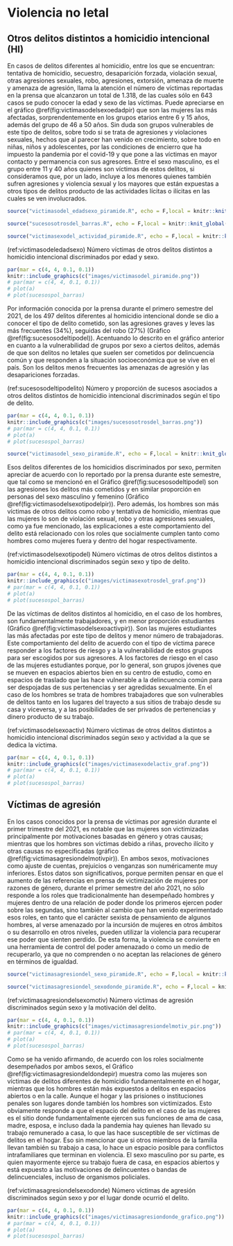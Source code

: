 # Violencia no letal

## Otros delitos distintos a homicidio intencional (HI)

<!---BLOCK_MULTICOL_START--->


En casos de delitos diferentes al homicidio, entre los que se encuentran: tentativa de homicidio, secuestro, desaparición forzada, violación sexual, otras agresiones sexuales, robo, agresiones, extorsión, amenaza de muerte y amenaza de agresión, llama la atención el número de víctimas reportadas en la prensa que alcanzaron un total de 1.318, de las cuales sólo en 643 casos se pudo conocer la edad y sexo de las víctimas. Puede apreciarse en el gráfico \@ref(fig:victimasodelsexoedadpir) que son las mujeres las más afectadas, sorprendentemente en los grupos etarios entre 6 y 15 años, además del grupo de 46 a 50 años. Sin duda son grupos vulnerables de este tipo de delitos, sobre todo si se trata de agresiones y violaciones sexuales, hechos que al parecer han venido en crecimiento, sobre todo en niñas, niños y adolescentes, por las condiciones de encierro que ha impuesto la pandemia por el covid-19 y que pone a las víctimas en mayor contacto y permanencia con sus agresores. Entre el sexo masculino, es el grupo entre 11 y 40 años quienes son víctimas de estos delitos, si consideramos que, por un lado, incluye a los menores quienes  también sufren agresiones y violencia sexual y los mayores que están expuestas a otros tipos de delitos producto de las actividades lícitas o ilícitas en las cuales se ven involucrados.

```r
source("victimasodel_edadsexo_piramide.R", echo = F,local = knitr::knit_global())
```


```r
source("sucesosotrosdel_barras.R", echo = F,local = knitr::knit_global())
```


```r
source("victimasexodel_actividad_piramide.R", echo = F,local = knitr::knit_global())
```

(ref:victimasodeledadsexo) Número víctimas de otros delitos distintos a homicidio intencional discriminados por edad y sexo.

```r
par(mar = c(4, 4, 0.1, 0.1))
knitr::include_graphics(c("images/victimasodel_piramide.png"))
# par(mar = c(4, 4, 0.1, 0.1))
# plot(a)
# plot(sucesospol_barras)
```

Por información conocida por la prensa durante el primero semestre del 2021, de los 497 delitos diferentes al homicidio intencional donde se dio a conocer el tipo de delito cometido, son las agresiones graves y leves las más frecuentes (34%), seguidas del robo (27%) (Gráfico \@ref(fig:sucesosodeltipodel)). Acentuando lo descrito en el gráfico anterior en cuanto a la vulnerabilidad de grupos por sexo a ciertos delitos, además de que son delitos no letales que suelen ser cometidos por delincuencia común y que responden a la situación socioeconómica que se vive en el país. Son los delitos menos frecuentes las amenazas de agresión y las desapariciones forzadas.

(ref:sucesosodeltipodelito) Número y proporción de sucesos asociados a otros delitos distintos de homicidio intencional discriminados según el tipo de delito.

```r
par(mar = c(4, 4, 0.1, 0.1))
knitr::include_graphics(c("images/sucesosotrosdel_barras.png"))
# par(mar = c(4, 4, 0.1, 0.1))
# plot(a)
# plot(sucesospol_barras)
```


```r
source("victimasodel_sexo_piramide.R", echo = F,local = knitr::knit_global())
```

Esos delitos diferentes de los homicidios discriminados por sexo, permiten apreciar de acuerdo con lo reportado por la prensa durante este semestre, que tal como se mencionó en el Gráfico \@ref(fig:sucesosodeltipodel) son las agresiones los delitos más cometidos y en similar proporción en personas del sexo masculino y femenino (Gráfico \@ref(fig:victimasodelsexotipodelpir)). Pero además, los hombres son más víctimas de otros delitos como robo y tentativa de homicidio, mientras que las mujeres lo son de violación sexual, robo y otras agresiones sexuales, como ya fue mencionado, las explicaciones a este comportamiento del delito está relacionado con los roles que socialmente cumplen tanto como hombres como mujeres fuera y dentro del hogar respectivamente.

(ref:victimasodelsexotipodel) Número víctimas de otros delitos distintos a homicidio intencional discriminados según sexo y tipo de delito.

```r
par(mar = c(4, 4, 0.1, 0.1))
knitr::include_graphics(c("images/victimasexotrosdel_graf.png"))
# par(mar = c(4, 4, 0.1, 0.1))
# plot(a)
# plot(sucesospol_barras)
```

De las víctimas de delitos distintos al homicidio, en el caso de los hombres, son fundamentalmente trabajadores, y en menor proporción estudiantes (Gráfico \@ref(fig:victimasodelsexoactivpir)). Son las mujeres estudiantes las más afectadas por este tipo de delitos y menor número de trabajadoras. Este comportamiento del delito de acuerdo con el tipo de víctima parece responder a los factores de riesgo y a la vulnerabilidad de estos grupos para ser escogidos por sus agresores. A los factores de riesgo en el caso de las mujeres estudiantes porque, por lo general, son grupos jóvenes que se mueven en espacios abiertos bien en su centro de estudio, como en espacios de traslado que las hace vulnerable a la delincuencia común para ser despojadas de sus pertenencias y ser agredidas sexualmente. En el caso de los hombres se trata de hombres trabajadores que son vulnerables de delitos tanto en los lugares del trayecto a sus sitios de trabajo desde su casa y viceversa, y a las posibilidades de ser privados de pertenencias y dinero producto de su trabajo.

(ref:victimasodelsexoactiv) Número víctimas de otros delitos distintos a homicidio intencional discriminados según sexo y actividad a la que se dedica la víctima.

```r
par(mar = c(4, 4, 0.1, 0.1))
knitr::include_graphics(c("images/victimasexodelactiv_graf.png"))
# par(mar = c(4, 4, 0.1, 0.1))
# plot(a)
# plot(sucesospol_barras)
```


<!---BLOCK_MULTICOL_STOP{widths: [3,3], space: 0.2, sep: true}--->


## Víctimas de agresión

<!---BLOCK_MULTICOL_START--->


En los casos conocidos por la prensa de víctimas por agresión durante el primer trimestre del 2021, es notable que las mujeres son victimizadas principalmente por motivaciones basadas en género y otras causas; mientras que los hombres son víctimas debido a riñas, provecho ilícito y otras causas no especificadas (gráfico \@ref(fig:victimasagresiondelmotivpir)). En ambos sexos, motivaciones como ajuste de cuentas, prejuicios o venganzas son numéricamente muy inferiores. Estos datos son significativos, porque permiten pensar en que el aumento de las referencias en prensa de victimización de mujeres por razones de género, durante el primer semestre del año 2021, no sólo responde a los roles que tradicionalmente han desempeñado hombres y mujeres dentro de una relación de poder donde los  primeros ejercen poder sobre las segundas, sino también al cambio que han venido experimentado esos roles, en tanto que el carácter sexista de pensamiento de algunos hombres, al verse amenazado por la incursión de mujeres en otros ámbitos o su desarrollo en otros niveles, pueden utilizar la violencia para recuperar ese poder que sienten perdido. De esta forma, la violencia se convierte en una herramienta de control del poder amenazado o como un medio de recuperarlo, ya que no comprenden o no aceptan las relaciones de género en términos de igualdad.

```r
source("victimasagresiondel_sexo_piramide.R", echo = F,local = knitr::knit_global())
```


```r
source("victimasagresiondel_sexodonde_piramide.R", echo = F,local = knitr::knit_global())
```

(ref:victimasagresiondelsexomotiv) Número víctimas de agresión discriminados según sexo y la motivación del delito.

```r
par(mar = c(4, 4, 0.1, 0.1))
knitr::include_graphics(c("images/victimasagresiondelmotiv_pir.png"))
# par(mar = c(4, 4, 0.1, 0.1))
# plot(a)
# plot(sucesospol_barras)
```

Como se ha venido afirmando, de acuerdo con los roles socialmente desempeñados por ambos sexos, el Gráfico \@ref(fig:victimasagresiondeldondepir) muestra como las mujeres son víctimas de delitos diferentes de homicidio fundamentalmente en el hogar, mientras que los hombres están más expuestos a delitos en espacios abiertos o en la calle. Aunque el hogar y las prisiones o instituciones penales son lugares donde también los hombres son victimizados. Esto obviamente responde a que el espacio del delito en el caso de las mujeres es el sitio donde fundamentalmente ejercen sus funciones de ama de casa, madre, esposa, e incluso dada la pandemia hay quienes han llevado su trabajo remunerado a casa, lo que las hace susceptible de ser víctimas de delitos en el hogar. Eso sin mencionar que si otros miembros de la familia llevan también su trabajo a casa, lo hace un espacio posible para conflictos intrafamiliares que terminan en violencia. El sexo masculino por su parte, es quien mayormente ejerce su trabajo fuera de casa, en espacios abiertos y está expuesto a las motivaciones de delincuentes o bandas de delincuenciales, incluso de organismos policiales. 

(ref:victimasagresiondelsexodonde) Número víctimas de agresión discriminados según sexo y por el lugar donde ocurrió el delito.

```r
par(mar = c(4, 4, 0.1, 0.1))
knitr::include_graphics(c("images/victimasagresiondonde_grafico.png"))
# par(mar = c(4, 4, 0.1, 0.1))
# plot(a)
# plot(sucesospol_barras)
```

<!---BLOCK_MULTICOL_STOP{widths: [3,3], space: 0.2, sep: true}--->
